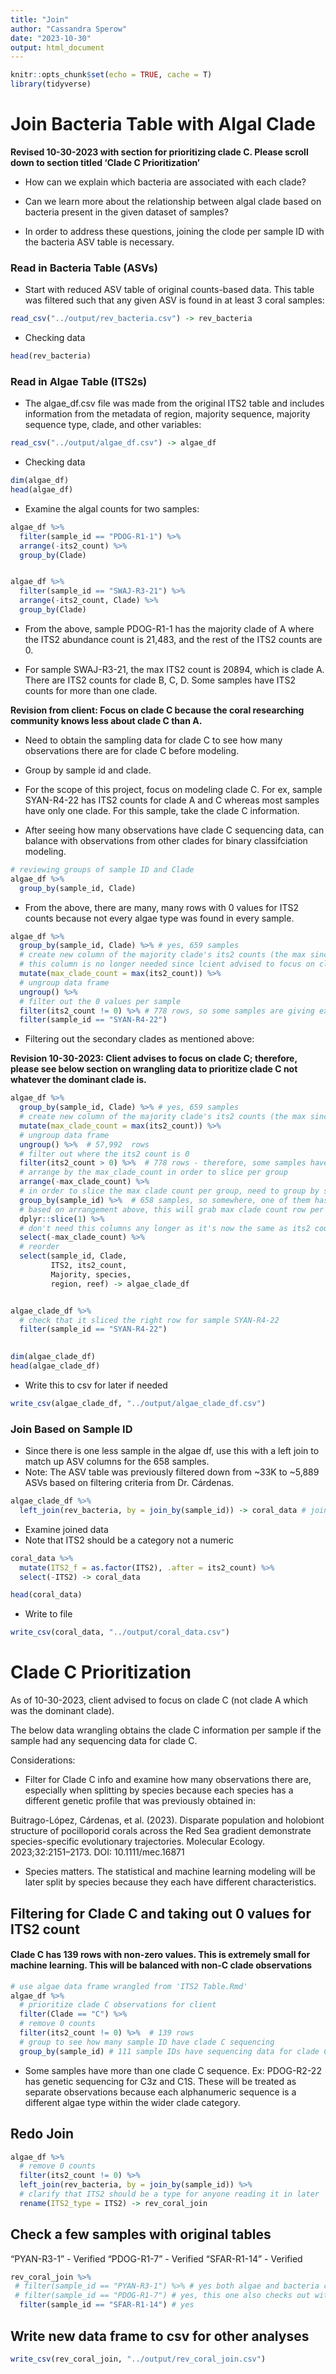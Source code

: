 ```yaml
---
title: "Join"
author: "Cassandra Sperow"
date: "2023-10-30"
output: html_document
---
```


```r
knitr::opts_chunk$set(echo = TRUE, cache = T)
library(tidyverse)
```

# Join Bacteria Table with Algal Clade

**Revised 10-30-2023 with section for prioritizing clade C. Please scroll down to section titled 'Clade C Prioritization' **

- How can we explain which bacteria are associated with each clade? 

- Can we learn more about the relationship between algal clade based on bacteria present in the given dataset of samples?

- In order to address these questions, joining the clode per sample ID with the bacteria ASV table is necessary.

### Read in Bacteria Table (ASVs)

- Start with reduced ASV table of original counts-based data. This table was filtered such that any given ASV is found in at least 3 coral samples: 
```r
read_csv("../output/rev_bacteria.csv") -> rev_bacteria
```

- Checking data
```r
head(rev_bacteria)
```


### Read in Algae Table (ITS2s)

- The algae_df.csv file was made from the original ITS2 table and includes information from the metadata of region, majority sequence, majority sequence type, clade, and other variables:

```r
read_csv("../output/algae_df.csv") -> algae_df
```

- Checking data
```r
dim(algae_df)
head(algae_df)
```

- Examine the algal counts for two samples: 
```r
algae_df %>% 
  filter(sample_id == "PDOG-R1-1") %>% 
  arrange(-its2_count) %>% 
  group_by(Clade)


algae_df %>% 
  filter(sample_id == "SWAJ-R3-21") %>% 
  arrange(-its2_count, Clade) %>% 
  group_by(Clade)
```
- From the above, sample PDOG-R1-1 has the majority clade of A where the ITS2 abundance count is 21,483, and the rest of the ITS2 counts are 0. 

- For sample SWAJ-R3-21, the max ITS2 count is 20894, which is clade A. There are ITS2 counts for clade B, C, D. Some samples have ITS2 counts for more than one clade.


**Revision from client: Focus on clade C because the coral researching community knows less about clade C than A.** 

- Need to obtain the sampling data for clade C to see how many observations there are for clade C before modeling. 

- Group by sample id and clade. 

- For the scope of this project, focus on modeling clade C. For ex, sample SYAN-R4-22 has ITS2 counts for clade A and C whereas most samples have only one clade. For this sample, take the clade C information. 

- After seeing how many observations have clade C sequencing data, can balance with observations from other clades for binary classifciation modeling. 
 
```r
# reviewing groups of sample ID and Clade
algae_df %>% 
  group_by(sample_id, Clade)
```
 - From the above, there are many, many rows with 0 values for ITS2 counts because not every algae type was found in every sample.

```r
algae_df %>% 
  group_by(sample_id, Clade) %>% # yes, 659 samples
  # create new column of the majority clade's its2 counts (the max since rest are 0)
  # this column is no longer needed since lcient advised to focus on clade C ---Please see revised data wrangling for clade C below
  mutate(max_clade_count = max(its2_count)) %>% 
  # ungroup data frame
  ungroup() %>% 
  # filter out the 0 values per sample
  filter(its2_count != 0) %>% # 778 rows, so some samples are giving extra rows
  filter(sample_id == "SYAN-R4-22")
```

- Filtering out the secondary clades as mentioned above: 

**Revision 10-30-2023: Client advises to focus on clade C; therefore, please see below section on wrangling data to prioritize clade C not whatever the dominant clade is.**

```r
algae_df %>% 
  group_by(sample_id, Clade) %>% # yes, 659 samples
  # create new column of the majority clade's its2 counts (the max since rest are 0)
  mutate(max_clade_count = max(its2_count)) %>% 
  # ungroup data frame
  ungroup() %>%  # 57,992  rows
  # filter out where the its2 count is 0
  filter(its2_count > 0) %>%  # 778 rows - therefore, some samples have two clades
  # arrange by the max_clade_count in order to slice per group
  arrange(-max_clade_count) %>% 
  # in order to slice the max clade count per group, need to group by sample id
  group_by(sample_id) %>%  # 658 samples, so somewhere, one of them has a 0 max count
  # based on arrangement above, this will grab max clade count row per sample if more than one. 
  dplyr::slice(1) %>% 
  # don't need this columns any longer as it's now the same as its2 count
  select(-max_clade_count) %>% 
  # reorder 
  select(sample_id, Clade, 
         ITS2, its2_count, 
         Majority, species, 
         region, reef) -> algae_clade_df


algae_clade_df %>% 
  # check that it sliced the right row for sample SYAN-R4-22
  filter(sample_id == "SYAN-R4-22")
  
```

```r
dim(algae_clade_df)
head(algae_clade_df)
```

- Write this to csv for later if needed
```r
write_csv(algae_clade_df, "../output/algae_clade_df.csv")
```

### Join Based on Sample ID

- Since there is one less sample in the algae df, use this with a left join to match up ASV columns for the 658 samples.
- Note: The ASV table was previously filtered down from ~33K to ~5,889 ASVs based on filtering criteria from Dr. Cárdenas. 

```r
algae_clade_df %>% 
  left_join(rev_bacteria, by = join_by(sample_id)) -> coral_data # joined algae and bacteria data
```

- Examine joined data
- Note that ITS2 should be a category not a numeric
```r
coral_data %>% 
  mutate(ITS2_f = as.factor(ITS2), .after = its2_count) %>% 
  select(-ITS2) -> coral_data

head(coral_data)
```

- Write to file
```r
write_csv(coral_data, "../output/coral_data.csv")
```


# Clade C Prioritization

As of 10-30-2023, client advised to focus on clade C (not clade A which was the dominant clade). 

The below data wrangling obtains the clade C information per sample if the sample had any sequencing data for clade C. 

Considerations: 

- Filter for Clade C info and examine how many observations there are, especially when splitting by species because each species has a different genetic profile that was previously obtained in: 

Buitrago-López, Cárdenas, et al. (2023). Disparate population and holobiont structure of pocilloporid corals across the Red Sea gradient demonstrate species-specific evolutionary trajectories. Molecular Ecology. 2023;32:2151–2173. DOI: 10.1111/mec.16871 

- Species matters. The statistical and machine learning modeling will be later split by species because they each have different characteristics. 

## Filtering for Clade C and taking out 0 values for ITS2 count 

#### Clade C has 139 rows with non-zero values. This is extremely small for machine learning. This will be balanced with non-C clade observations 
```r
# use algae data frame wrangled from 'ITS2 Table.Rmd'
algae_df %>% 
  # prioritize clade C observations for client
  filter(Clade == "C") %>% 
  # remove 0 counts
  filter(its2_count != 0) %>%  # 139 rows 
  # group to see how many sample ID have clade C sequencing
  group_by(sample_id) # 111 sample IDs have sequencing data for clade C
```

- Some samples have more than one clade C sequence. Ex: PDOG-R2-22 has genetic sequencing for C3z and C1S.  These will be treated as separate observations because each alphanumeric sequence is a different algae type within the wider clade category. 

## Redo Join 
```r
algae_df %>% 
  # remove 0 counts
  filter(its2_count != 0) %>% 
  left_join(rev_bacteria, by = join_by(sample_id)) %>% 
  # clarify that ITS2 should be a type for anyone reading it in later
  rename(ITS2_type = ITS2) -> rev_coral_join
```

## Check a few samples with original tables

"PYAN-R3-1" - Verified
"PDOG-R1-7" - Verified
"SFAR-R1-14" - Verified

```r
rev_coral_join %>% 
 # filter(sample_id == "PYAN-R3-1") %>% # yes both algae and bacteria counts joined correctly from original tables
 # filter(sample_id == "PDOG-R1-7") # yes, this one also checks out with original tables
  filter(sample_id == "SFAR-R1-14") # yes

```

## Write new data frame to csv for other analyses 
```r
write_csv(rev_coral_join, "../output/rev_coral_join.csv")
```






